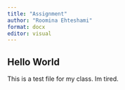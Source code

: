 ```yaml
---
title: "Assignment"
author: "Roomina Ehteshami"
format: docx
editor: visual
---
```


## Hello World

This is a test file for my class.
Im tired.
